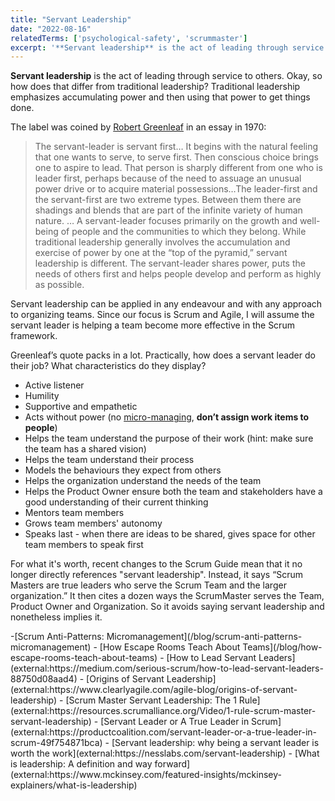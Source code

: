 ```yaml
---
title: "Servant Leadership"
date: "2022-08-16"
relatedTerms: ['psychological-safety', 'scrummaster']
excerpt: '**Servant leadership** is the act of leading through service to others. Okay, so how does'
---
```


**Servant leadership** is the act of leading through service to others. Okay, so how does that differ from traditional leadership? Traditional leadership emphasizes accumulating power and then using that power to get things done.

The label was coined by [Robert Greenleaf](external:https://www.greenleaf.org/what-is-servant-leadership/) in an essay in 1970:

> The servant-leader is servant first… It begins with the natural feeling that one wants to serve, to serve first. Then conscious choice brings one to aspire to lead. That person is sharply different from one who is leader first, perhaps because of the need to assuage an unusual power drive or to acquire material possessions…The leader-first and the servant-first are two extreme types. Between them there are shadings and blends that are part of the infinite variety of human nature. … A servant-leader focuses primarily on the growth and well-being of people and the communities to which they belong. While traditional leadership generally involves the accumulation and exercise of power by one at the “top of the pyramid,” servant leadership is different. The servant-leader shares power, puts the needs of others first and helps people develop and perform as highly as possible.

Servant leadership can be applied in any endeavour and with any approach to organizing teams. Since our focus is Scrum and Agile, I will assume the servant leader is helping a team become more effective in the Scrum framework.

Greenleaf’s quote packs in a lot. Practically, how does a servant leader do their job? What characteristics do they display?

- Active listener
- Humility
- Supportive and empathetic
- Acts without power (no [micro-managing](/blog/scrum-anti-patterns-micromanagement), **don’t assign work items to people**)
- Helps the team understand the purpose of their work (hint: make sure the team has a shared vision)
- Helps the team understand their process
- Models the behaviours they expect from others
- Helps the organization understand the needs of the team
- Helps the Product Owner ensure both the team and stakeholders have a good understanding of their current thinking
- Mentors team members
- Grows team members' autonomy
- Speaks last - when there are ideas to be shared, gives space for other team members to speak first

For what it's worth, recent changes to the Scrum Guide mean that it no longer directly references "servant leadership". Instead, it says “Scrum Masters are true leaders who serve the Scrum Team and the larger organization.” It then cites a dozen ways the ScrumMaster serves the Team, Product Owner and Organization. So it avoids saying servant leadership and nonetheless implies it.

<LinkList heading = "Agile Pain Relief Blog Entries">
 -[Scrum Anti-Patterns: Micromanagement](/blog/scrum-anti-patterns-micromanagement)
- [How Escape Rooms Teach About Teams](/blog/how-escape-rooms-teach-about-teams)
</LinkList>

<HighlightBox heading="Resource Links" variant="resourceLinks">
- [How to Lead Servant Leaders](external:https://medium.com/serious-scrum/how-to-lead-servant-leaders-88750d08aad4)
- [Origins of Servant Leadership](external:https://www.clearlyagile.com/agile-blog/origins-of-servant-leadership)
- [Scrum Master Servant Leadership: The 1 Rule](external:https://resources.scrumalliance.org/Video/1-rule-scrum-master-servant-leadership)
- [Servant Leader or A True Leader in Scrum](external:https://productcoalition.com/servant-leader-or-a-true-leader-in-scrum-49f754871bca)
- [Servant leadership: why being a servant leader is worth the work](external:https://nesslabs.com/servant-leadership)
- [What is leadership: A definition and way forward](external:https://www.mckinsey.com/featured-insights/mckinsey-explainers/what-is-leadership)
</HighlightBox>
